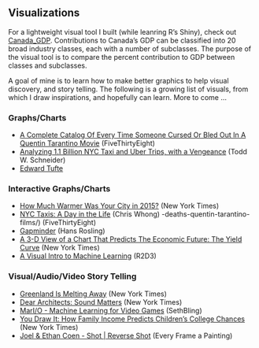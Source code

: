 ## Visualizations

For a lightweight visual tool I built (while leanring R's Shiny), check out [Canada_GDP](https://github.com/stevenwong15/Projects/tree/master/Visualizations/Canada_GDP). Contributions to Canada's GDP can be classified into 20 broad industry classes, each with a number of subclasses. The purpose of the visual tool is to compare the percent contribution to GDP between classes and subclasses.

A goal of mine is to learn how to make better graphics to help visual discovery, and story telling. The following is a growing list of visuals, from which I draw inspirations, and hopefully can learn. More to come ...

### Graphs/Charts

* [A Complete Catalog Of Every Time Someone Cursed Or Bled Out In A Quentin Tarantino Movie](http://fivethirtyeight.com/features/complete-catalog-curses-deaths-quentin-tarantino-films/) (FiveThirtyEight)
* [Analyzing 1.1 Billion NYC Taxi and Uber Trips, with a Vengeance](http://toddwschneider.com/posts/analyzing-1-1-billion-nyc-taxi-and-uber-trips-with-a-vengeance/) (Todd W. Schneider)
* [Edward Tufte](http://www.edwardtufte.com/tufte/)

### Interactive Graphs/Charts

* [How Much Warmer Was Your City in 2015?](http://www.nytimes.com/interactive/2016/02/19/us/2015-year-in-weather-temperature-precipitation.html#palo-alto_ca) (New York Times)
* [NYC Taxis: A Day in the Life](http://nyctaxi.herokuapp.com/) (Chris Whong)
-deaths-quentin-tarantino-films/) (FiveThirtyEight)
* [Gapminder](https://www.ted.com/talks/hans_rosling_shows_the_best_stats_you_ve_ever_seen?language=en) (Hans Rosling)
* [A 3-D View of a Chart That Predicts The Economic Future: The Yield Curve](http://www.nytimes.com/interactive/2015/03/19/upshot/3d-yield-curve-economic-growth.html?action=click&contentCollection=The%20Upshot&region=Footer&module=WhatsNext&version=WhatsNext&contentID=WhatsNext&moduleDetail=undefined&pgtype=Multimedia) (New York Times)
* [A Visual Intro to Machine Learning](http://www.r2d3.us/visual-intro-to-machine-learning-part-1/) (R2D3)

### Visual/Audio/Video Story Telling

* [Greenland Is Melting Away](http://www.nytimes.com/interactive/2015/10/27/world/greenland-is-melting-away.html) (New York Times)
* [Dear Architects: Sound Matters](http://www.nytimes.com/interactive/2015/12/29/arts/design/sound-architecture.html) (New York Times)
* [MarI/O - Machine Learning for Video Games](https://www.youtube.com/watch?v=qv6UVOQ0F44) (SethBling)
* [You Draw It: How Family Income Predicts Children’s College Chances](http://www.nytimes.com/interactive/2015/05/28/upshot/you-draw-it-how-family-income-affects-childrens-college-chances.html) (New York Times)
* [Joel & Ethan Coen - Shot | Reverse Shot](https://www.youtube.com/watch?v=5UE3jz_O_EM) (Every Frame a Painting)
